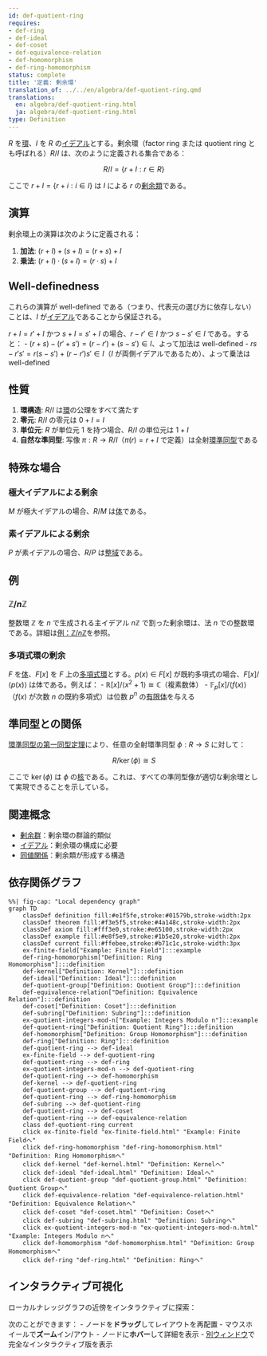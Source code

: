 ```yaml
---
id: def-quotient-ring
requires:
- def-ring
- def-ideal
- def-coset
- def-equivalence-relation
- def-homomorphism
- def-ring-homomorphism
status: complete
title: '定義: 剰余環'
translation_of: ../../en/algebra/def-quotient-ring.qmd
translations:
  en: algebra/def-quotient-ring.html
  ja: algebra/def-quotient-ring.html
type: Definition
---
```


$R$ を[環](def-ring.qmd)、$I$ を $R$ の[イデアル](def-ideal.qmd)とする。剰余環（factor ring または quotient ring とも呼ばれる）$R/I$ は、次のように定義される集合である：

$$R/I = \{r + I : r \in R\}$$

ここで $r + I = \{r + i : i \in I\}$ は $I$ による $r$ の[剰余類](def-coset.qmd)である。

## 演算

剰余環上の演算は次のように定義される：

1. **加法**: $(r + I) + (s + I) = (r + s) + I$
2. **乗法**: $(r + I) \cdot (s + I) = (r \cdot s) + I$

## Well-definedness

これらの演算が well-defined である（つまり、代表元の選び方に依存しない）ことは、$I$ が[イデアル](def-ideal.qmd)であることから保証される。

$r + I = r' + I$ かつ $s + I = s' + I$ の場合、$r - r' \in I$ かつ $s - s' \in I$ である。すると：
- $(r + s) - (r' + s') = (r - r') + (s - s') \in I$、よって加法は well-defined
- $rs - r's' = r(s - s') + (r - r')s' \in I$（$I$ が両側イデアルであるため）、よって乗法は well-defined

## 性質

1. **環構造**: $R/I$ は[環](def-ring.qmd)の公理をすべて満たす
2. **零元**: $R/I$ の零元は $0 + I = I$
3. **単位元**: $R$ が単位元 $1$ を持つ場合、$R/I$ の単位元は $1 + I$
4. **自然な準同型**: 写像 $\pi: R \to R/I$（$\pi(r) = r + I$ で定義）は全射[環準同型](def-homomorphism.qmd)である

## 特殊な場合

### 極大イデアルによる剰余
$M$ が極大イデアルの場合、$R/M$ は[体](def-field.qmd)である。

### 素イデアルによる剰余
$P$ が素イデアルの場合、$R/P$ は[整域](def-integral-domain.qmd)である。

## 例

### $\mathbb{Z}/n\mathbb{Z}$
整数環 $\mathbb{Z}$ を $n$ で生成される主イデアル $n\mathbb{Z}$ で割った剰余環は、法 $n$ での整数環である。詳細は[例：$\mathbb{Z}/n\mathbb{Z}$](ex-quotient-integers-mod-n.qmd)を参照。

### 多項式環の剰余
$F$ を[体](def-field.qmd)、$F[x]$ を $F$ 上の[多項式環](def-polynomial-ring.qmd)とする。$p(x) \in F[x]$ が既約多項式の場合、$F[x]/\langle p(x) \rangle$ は体である。例えば：
- $\mathbb{R}[x]/\langle x^2 + 1 \rangle \cong \mathbb{C}$（複素数体）
- $\mathbb{F}_p[x]/\langle f(x) \rangle$（$f(x)$ が次数 $n$ の既約多項式）は位数 $p^n$ の[有限体](ex-finite-field.qmd)を与える

## 準同型との関係

[環準同型の第一同型定理](thm-first-isomorphism.qmd)により、任意の全射環準同型 $\phi: R \to S$ に対して：

$$R/\ker(\phi) \cong S$$

ここで $\ker(\phi)$ は $\phi$ の[核](def-kernel.qmd)である。これは、すべての準同型像が適切な剰余環として実現できることを示している。

## 関連概念

- [剰余群](def-quotient-group.qmd)：剰余環の群論的類似
- [イデアル](def-ideal.qmd)：剰余環の構成に必要
- [同値関係](def-equivalence-relation.qmd)：剰余類が形成する構造

## 依存関係グラフ

```mermaid
%%| fig-cap: "Local dependency graph"
graph TD
    classDef definition fill:#e1f5fe,stroke:#01579b,stroke-width:2px
    classDef theorem fill:#f3e5f5,stroke:#4a148c,stroke-width:2px
    classDef axiom fill:#fff3e0,stroke:#e65100,stroke-width:2px
    classDef example fill:#e8f5e9,stroke:#1b5e20,stroke-width:2px
    classDef current fill:#ffebee,stroke:#b71c1c,stroke-width:3px
    ex-finite-field["Example: Finite Field"]:::example
    def-ring-homomorphism["Definition: Ring Homomorphism"]:::definition
    def-kernel["Definition: Kernel"]:::definition
    def-ideal["Definition: Ideal"]:::definition
    def-quotient-group["Definition: Quotient Group"]:::definition
    def-equivalence-relation["Definition: Equivalence Relation"]:::definition
    def-coset["Definition: Coset"]:::definition
    def-subring["Definition: Subring"]:::definition
    ex-quotient-integers-mod-n["Example: Integers Modulo n"]:::example
    def-quotient-ring["Definition: Quotient Ring"]:::definition
    def-homomorphism["Definition: Group Homomorphism"]:::definition
    def-ring["Definition: Ring"]:::definition
    def-quotient-ring --> def-ideal
    ex-finite-field --> def-quotient-ring
    def-quotient-ring --> def-ring
    ex-quotient-integers-mod-n --> def-quotient-ring
    def-quotient-ring --> def-homomorphism
    def-kernel --> def-quotient-ring
    def-quotient-group --> def-quotient-ring
    def-quotient-ring --> def-ring-homomorphism
    def-subring --> def-quotient-ring
    def-quotient-ring --> def-coset
    def-quotient-ring --> def-equivalence-relation
    class def-quotient-ring current
    click ex-finite-field "ex-finite-field.html" "Example: Finite Fieldへ"
    click def-ring-homomorphism "def-ring-homomorphism.html" "Definition: Ring Homomorphismへ"
    click def-kernel "def-kernel.html" "Definition: Kernelへ"
    click def-ideal "def-ideal.html" "Definition: Idealへ"
    click def-quotient-group "def-quotient-group.html" "Definition: Quotient Groupへ"
    click def-equivalence-relation "def-equivalence-relation.html" "Definition: Equivalence Relationへ"
    click def-coset "def-coset.html" "Definition: Cosetへ"
    click def-subring "def-subring.html" "Definition: Subringへ"
    click ex-quotient-integers-mod-n "ex-quotient-integers-mod-n.html" "Example: Integers Modulo nへ"
    click def-homomorphism "def-homomorphism.html" "Definition: Group Homomorphismへ"
    click def-ring "def-ring.html" "Definition: Ringへ"
```

## インタラクティブ可視化

ローカルナレッジグラフの近傍をインタラクティブに探索：

::: {.graph-viz data-id="def-quotient-ring" data-width="700" data-height="500"}
:::

次のことができます：
- ノードを**ドラッグ**してレイアウトを再配置
- マウスホイールで**ズーム**イン/アウト
- ノードに**ホバー**して詳細を表示
- [別ウィンドウ](../../output/interactive/def-quotient-ring.html){target="_blank"}で完全なインタラクティブ版を表示
